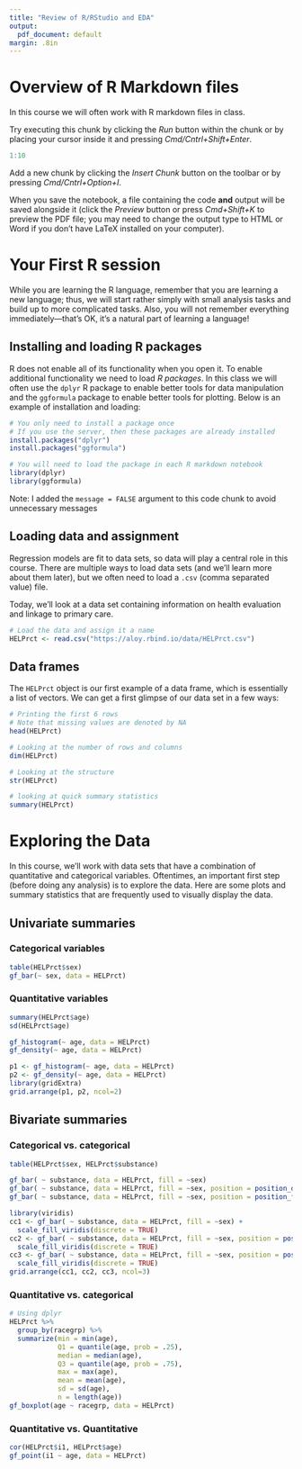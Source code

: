 ```yaml
---
title: "Review of R/RStudio and EDA"
output:
  pdf_document: default
margin: .8in
---
```


# Overview of R Markdown files

In this course we will often work with R markdown files in class. 

Try executing this chunk by clicking the *Run* button within the chunk or by placing your cursor inside it and pressing *Cmd/Cntrl+Shift+Enter*. 

```r
1:10
```

Add a new chunk by clicking the *Insert Chunk* button on the toolbar or by pressing *Cmd/Cntrl+Option+I*.

When you save the notebook, a file containing the code **and** output will be saved alongside it (click the *Preview* button or press *Cmd+Shift+K* to preview the PDF file; you may need to change the output type to HTML or Word if you don't have LaTeX installed on your computer).


# Your First R session

While you are learning the R language, remember that you are learning a new language; thus, we will start rather simply with small analysis tasks and build up to more complicated tasks. Also, you will not remember everything immediately---that's OK, it's a natural part of learning a language! 

## Installing and loading R packages

R does not enable all of its functionality when you open it. To enable additional functionality we need to load *R packages*. In this class we will often use the `dplyr` R package to enable better tools for data manipulation and the `ggformula` package to enable better tools for plotting. Below is an example of installation and loading:

```r
# You only need to install a package once
# If you use the server, then these packages are already installed
install.packages("dplyr")
install.packages("ggformula")
```

```r
# You will need to load the package in each R markdown notebook
library(dplyr)
library(ggformula)
```

Note: I added the `message = FALSE` argument to this code chunk to avoid unnecessary messages


## Loading data and assignment

Regression models are fit to data sets, so data will play a central role in this course. There are multiple ways to load data sets (and we'll learn more about them later), but we often need to load a `.csv` (comma separated value) file.

Today, we'll look at a data set containing information on health evaluation and linkage to primary care.

```r
# Load the data and assign it a name
HELPrct <- read.csv("https://aloy.rbind.io/data/HELPrct.csv")
```


## Data frames

The `HELPrct` object is our first example of a data frame, which is essentially a list of vectors. We can get a first glimpse of our data set in a few ways:

```r
# Printing the first 6 rows
# Note that missing values are denoted by NA
head(HELPrct)
```

```r
# Looking at the number of rows and columns
dim(HELPrct)
```

```r
# Looking at the structure
str(HELPrct)
```

```r
# looking at quick summary statistics
summary(HELPrct)
```


# Exploring the Data

In this course, we’ll work with data sets that have a combination of quantitative and categorical variables. Oftentimes, an important first step (before doing any analysis) is to explore the data. Here are some plots and summary statistics that are frequently used to visually display the data.

## Univariate summaries

### Categorical variables
```r
table(HELPrct$sex)
gf_bar(~ sex, data = HELPrct)
```

### Quantitative variables
```r
summary(HELPrct$age)
sd(HELPrct$age)
```
```r
gf_histogram(~ age, data = HELPrct)
gf_density(~ age, data = HELPrct)
```

```r
p1 <- gf_histogram(~ age, data = HELPrct)
p2 <- gf_density(~ age, data = HELPrct)
library(gridExtra)
grid.arrange(p1, p2, ncol=2)
```



## Bivariate summaries

### Categorical vs. categorical
```r
table(HELPrct$sex, HELPrct$substance)
```

```r
gf_bar( ~ substance, data = HELPrct, fill = ~sex)
gf_bar( ~ substance, data = HELPrct, fill = ~sex, position = position_dodge())
gf_bar( ~ substance, data = HELPrct, fill = ~sex, position = position_fill())
```


```r
library(viridis)
cc1 <- gf_bar( ~ substance, data = HELPrct, fill = ~sex) + 
  scale_fill_viridis(discrete = TRUE)
cc2 <- gf_bar( ~ substance, data = HELPrct, fill = ~sex, position = position_dodge()) +
  scale_fill_viridis(discrete = TRUE)
cc3 <- gf_bar( ~ substance, data = HELPrct, fill = ~sex, position = position_fill()) +
  scale_fill_viridis(discrete = TRUE)
grid.arrange(cc1, cc2, cc3, ncol=3)
```


### Quantitative vs. categorical

```r
# Using dplyr
HELPrct %>%
  group_by(racegrp) %>%
  summarize(min = min(age),
            Q1 = quantile(age, prob = .25),
            median = median(age),
            Q3 = quantile(age, prob = .75),
            max = max(age),
            mean = mean(age),
            sd = sd(age),
            n = length(age))
gf_boxplot(age ~ racegrp, data = HELPrct)
```


### Quantitative vs. Quantitative

```r
cor(HELPrct$i1, HELPrct$age)
gf_point(i1 ~ age, data = HELPrct)
```

<!-- **Helpful Tips** -->

<!-- - R is case sensitive: `x` is not the same thing as `X`. -->
<!-- - In the console, `>` means R is ready for a new command, whereas `+` means R is waiting for you to finish an existing command. Hitting ESC gets you out of the latter scenario if you’re there by accident. -->
<!-- - Not sure what a function like `summary()` does? Type the function name preceded by a question mark, like this: `?summary` to get help. Scroll down to Examples – replicate some of these on your own. -->
<!-- - If R throws you an error, read it before you panic. Usually, the error is more interpretable than you think! -->

